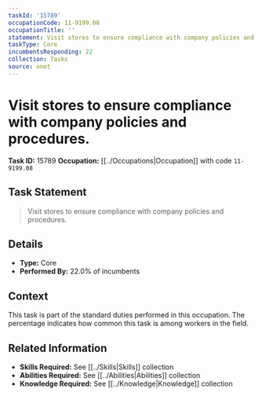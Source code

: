 ```yaml
---
taskId: '15789'
occupationCode: 11-9199.08
occupationTitle: ''
statement: Visit stores to ensure compliance with company policies and procedures.
taskType: Core
incumbentsResponding: 22
collection: Tasks
source: onet
---
```

# Visit stores to ensure compliance with company policies and procedures.

**Task ID:** 15789
**Occupation:** [[../Occupations|Occupation]] with code `11-9199.08`

## Task Statement

> Visit stores to ensure compliance with company policies and procedures.

## Details

- **Type:** Core
- **Performed By:** 22.0% of incumbents

## Context

This task is part of the standard duties performed in this occupation. The percentage indicates how common this task is among workers in the field.

## Related Information

- **Skills Required:** See [[../Skills|Skills]] collection
- **Abilities Required:** See [[../Abilities|Abilities]] collection
- **Knowledge Required:** See [[../Knowledge|Knowledge]] collection
